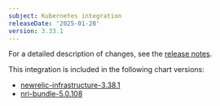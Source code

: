 ```yaml
---
subject: Kubernetes integration
releaseDate: '2025-01-28'
version: 3.33.1
---
```


For a detailed description of changes, see the [release notes](https://github.com/newrelic/nri-kubernetes/releases/tag/v3.33.1).

This integration is included in the following chart versions:
* [newrelic-infrastructure-3.38.1](https://github.com/newrelic/nri-kubernetes/releases/tag/newrelic-infrastructure-3.38.1)
* [nri-bundle-5.0.108](https://github.com/newrelic/helm-charts/releases/tag/nri-bundle-5.0.108)
